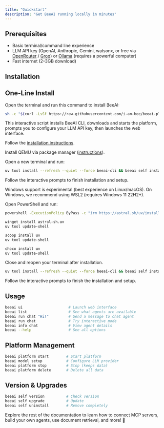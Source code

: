 ```yaml
---
title: "Quickstart"
description: "Get BeeAI running locally in minutes"
---
```


## Prerequisites

- Basic terminal/command line experience  
- LLM API key (OpenAI, Anthropic, Gemini, watsonx, or free via [OpenRouter](https://openrouter.ai/) / [Groq](https://groq.com/)) or [Ollama](https://ollama.com/) (requires a powerful computer)  
- Fast internet (2–3GB download)  

## Installation

<Tabs>
<Tab title="Linux & macOS">

## One-Line Install

Open the terminal and run this command to install BeeAI:

```bash
sh -c "$(curl -LsSf https://raw.githubusercontent.com/i-am-bee/beeai-platform/HEAD/install.sh)"
```

This interactive script installs BeeAI CLI, downloads and starts the platform, prompts you to configure your LLM API key, then launches the web interface.

<Accordion title="Manual Install">

<Steps>
<Step title="Install uv">

Follow the [installation instructions](https://docs.astral.sh/uv/getting-started/installation/).

</Step>
<Step title="Linux only: Install QEMU">

Install QEMU via package manager ([instructions](https://www.qemu.org/download/)).

</Step>
<Step title="Install BeeAI">

Open a new terminal and run:

```bash
uv tool install --refresh --quiet --force beeai-cli && beeai self install
```

Follow the interactive prompts to finish installation and setup.

</Step>
</Steps>
</Accordion>

</Tab>
<Tab title="Windows">

<Warning>
Windows support is experimental (best experience on Linux/macOS). On Windows, we recommend using WSL2 (requires Windows 11 22H2+).
</Warning>

<Steps>
<Step title="Install uv">

Open PowerShell and run:

<Tabs>
<Tab title="Installation script (recommended)">

```bash
powershell -ExecutionPolicy ByPass -c "irm https://astral.sh/uv/install.ps1 | iex"
```

</Tab>
<Tab title="Winget">

```bash
winget install astral-sh.uv
uv tool update-shell
```

</Tab>
<Tab title="Scoop">

```bash
scoop install uv
uv tool update-shell
```

</Tab>
<Tab title="Chocolatey">

```bash
choco install uv
uv tool update-shell
```

</Tab>
</Tabs>

Close and reopen your terminal after installation.

</Step>
<Step title="Install BeeAI">

```bash
uv tool install --refresh --quiet --force beeai-cli && beeai self install
```

Follow the interactive prompts to finish the installation and setup.

</Step>
</Steps>
</Tab>
</Tabs>

## Usage

```sh
beeai ui                     # Launch web interface
beeai list                   # See what agents are available
beeai run chat "Hi!"         # Send a message to chat agent
beeai run chat               # Try interactive mode
beeai info chat              # View agent details
beeai --help                 # See all options
```

## Platform Management

```sh
beeai platform start        # Start platform
beeai model setup           # Configure LLM provider
beeai platform stop         # Stop (keeps data)
beeai platform delete       # Delete all data
```

## Version & Upgrades

```sh
beeai self version          # Check version
beeai self upgrade          # Update
beeai self uninstall        # Remove completely
```

Explore the rest of the documentation to learn how to connect MCP servers, build your own agents, use document retrieval, and more! 🐝
